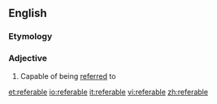 ==English==

===Etymology===
{{suffix|refer|able}}

===Adjective===
{{en-adj}}

# Capable of being [[referred]] to

[[et:referable]]
[[io:referable]]
[[it:referable]]
[[vi:referable]]
[[zh:referable]]